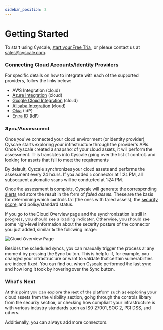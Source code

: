 ```yaml
---
sidebar_position: 2
---
```


# Getting Started

To start using Cyscale, [start your Free Trial](https://cyscale.com/free-trial/), or please contact us at sales@cyscale.com.

### Connecting Cloud Accounts/Identity Providers

For specific details on how to integrate with each of the supported providers, follow the links below:

- [AWS Integration](./connectors/aws.mdx) (cloud)
- [Azure Integration](./connectors/azure.mdx) (cloud)
- [Google Cloud Integration](./connectors/gcp.mdx) (cloud)
- [Alibaba Integration](./connectors/alibaba.mdx) (cloud)
- [Okta](./connectors/okta.mdx) (IdP)
- [Entra ID](./connectors/entra.mdx) (IdP)

### Sync/Assessment

Once you've connected your cloud environment (or identity provider), Cyscale starts exploring your infrastructure through the provider's APIs. Once Cyscale created a snapshot of your cloud assets, it will perform the assessment. This translates into Cyscale going over the list of controls and looking for assets that fail to meet the requirements.

By default, Cyscale synchronizes your cloud assets and performs the assessment every 24 hours. If you added a connector at 1:24 PM, all subsequent automatic scans will be conducted at 1:24 PM.

Once the assessment is complete, Cyscale will generate the corresponding [alerts](./security/alerts.md) and store the result in the form of _failed assets_. These are the basis for determining which controls fail (the ones with failed assets), the [security score](./security/security-score.mdx), and policy/standard status.

If you go to the Cloud Overview page and the synchronization is still in progress, you should see a loading indicator. Otherwise, you should see some high-level information about the security posture of the connector you just added, similar to the following image:

![Cloud Overview Page](/img/cloud-overview.png)

Besides the scheduled syncs, you can manually trigger the process at any moment by pressing the Sync button. This is helpful if, for example, you changed your infrastructure or want to validate that certain vulnerabilities are indeed fixed. You can find out when Cyscale performed the last sync and how long it took by hovering over the Sync button.

### What's Next

At this point you can explore the rest of the platform such as exploring your cloud assets from the visibility section, going through the controls library from the security section, or checking how compliant your infrastructure is with various industry standards such as ISO 27001, SOC 2, PCI DSS, and others.

Additionally, you can always add more connectors.
